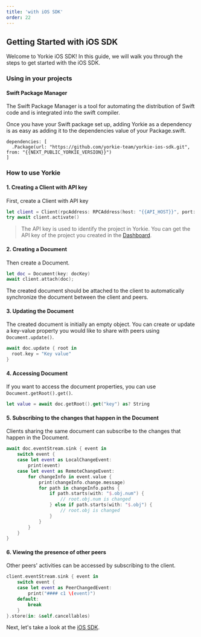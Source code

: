 ```yaml
---
title: 'with iOS SDK'
order: 22
---
```


## Getting Started with iOS SDK

Welcome to Yorkie iOS SDK! In this guide, we will walk you through the steps to get started with the iOS SDK.

### Using in your projects

#### Swift Package Manager
The Swift Package Manager is a tool for automating the distribution of Swift code and is integrated into the swift compiler.

Once you have your Swift package set up, adding Yorkie as a dependency is as easy as adding it to the dependencies value of your Package.swift.

```
dependencies: [
  .Package(url: "https://github.com/yorkie-team/yorkie-ios-sdk.git", from: "{{NEXT_PUBLIC_YORKIE_VERSION}}")
]
```

### How to use Yorkie

#### 1. Creating a Client with API key

First, create a Client with API key

```swift
let client = Client(rpcAddress: RPCAddress(host: "{{API_HOST}}", port: {{API_PORT}}), options: ClientOptions(key: "xxxxxxxxxxxxxxxxxxxx"))
try await client.activate()
```

> The API key is used to identify the project in Yorkie. You can get the API key of the project you created in the [Dashboard]({{DASHBOARD_PATH}}).

#### 2. Creating a Document

Then create a Document.

```swift
let doc = Document(key: docKey)
await client.attach(doc);
```

The created document should be attached to the client to automatically synchronize the document between the client and peers.

#### 3. Updating the Document

The created document is initially an empty object. You can create or update a key-value property you would like to share with peers using `Document.update()`.

```swift
await doc.update { root in
  root.key = "Key value"
}
```

#### 4. Accessing Document

If you want to access the document properties, you can use `Document.getRoot().get()`.

```swift
let value = await doc.getRoot().get("key") as? String
```

#### 5. Subscribing to the changes that happen in the Document

Clients sharing the same document can subscribe to the changes that happen in the Document.

```swift
await doc.eventStream.sink { event in
    switch event {
    case let event as LocalChangeEvent:
        print(event)
    case let event as RemoteChangeEvent:
        for changeInfo in event.value {
            print(changeInfo.change.message)
            for path in changeInfo.paths {
                if path.starts(with: "$.obj.num") {
                    // root.obj.num is changed
                } else if path.starts(with: "$.obj") {
                    // root.obj is changed
                }
            }
        }
    }
}
```

#### 6. Viewing the presence of other peers

Other peers' activities can be accessed by subscribing to the client.

```swift
client.eventStream.sink { event in
    switch event {
    case let event as PeerChangedEvent:
        print("#### c1 \(event)")
    default:
        break
    }
}.store(in: &self.cancellables)
```

Next, let's take a look at the [iOS SDK](/docs/ios-sdk).
